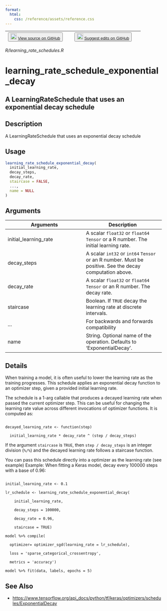 ```yaml
---
format:
  html:
    css: /reference/assets/reference.css
---
```


| <button class="button"> ![](/reference/assets/GitHub-Mark-32px.png){width="20"} [View source on GitHub](https://github.com/rstudio/keras//blob/main/R/learning_rate_schedules.R) </button> | <button class="button"> ![](/reference/assets/GitHub-Mark-32px.png){width="20"} [Suggest edits on GitHub](https://github.com/rstudio/keras//edit/main/R/learning_rate_schedules.R) </button> |
|:------------------------------:|:--------------------------------------:|

*R/learning_rate_schedules.R*

# learning_rate_schedule_exponential_decay

## A LearningRateSchedule that uses an exponential decay schedule

## Description
A LearningRateSchedule that uses an exponential decay schedule 


## Usage
```r
learning_rate_schedule_exponential_decay( 
  initial_learning_rate, 
  decay_steps, 
  decay_rate, 
  staircase = FALSE, 
  ..., 
  name = NULL 
) 
```

## Arguments
|Arguments|Description|
|---|---|
| initial_learning_rate | A scalar `float32` or `float64` `Tensor` or a R number. The initial learning rate. |
| decay_steps | A scalar `int32` or `int64` `Tensor` or an R number. Must be positive.  See the decay computation above. |
| decay_rate | A scalar `float32` or `float64` `Tensor` or an R number. The decay rate. |
| staircase | Boolean.  If `TRUE` decay the learning rate at discrete intervals. |
| ... | For backwards and forwards compatibility |
| name | String. Optional name of the operation.  Defaults to 'ExponentialDecay'. |

## Details

When training a model, it is often useful to lower the learning rate as the training progresses. This schedule applies an exponential decay function to an optimizer step, given a provided initial learning rate. 

The schedule is a 1-arg callable that produces a decayed learning rate when passed the current optimizer step. This can be useful for changing the learning rate value across different invocations of optimizer functions. It is computed as: 

```

decayed_learning_rate <- function(step) 

  initial_learning_rate * decay_rate ^ (step / decay_steps) 

```

If the argument `staircase` is `TRUE`, then `step / decay_steps` is an integer division (`%/%`) and the decayed learning rate follows a staircase function. 

You can pass this schedule directly into a optimizer as the learning rate (see example) Example: When fitting a Keras model, decay every 100000 steps with a base of 0.96: 

```

initial_learning_rate <- 0.1 

lr_schedule <- learning_rate_schedule_exponential_decay( 

    initial_learning_rate, 

    decay_steps = 100000, 

    decay_rate = 0.96, 

    staircase = TRUE) 

model %>% compile( 

  optimizer= optimizer_sgd(learning_rate = lr_schedule), 

  loss = 'sparse_categorical_crossentropy', 

  metrics = 'accuracy') 

model %>% fit(data, labels, epochs = 5) 

```





## See Also
- [https://www.tensorflow.org/api_docs/python/tf/keras/optimizers/schedules/ExponentialDecay](https://www.tensorflow.org/api_docs/python/tf/keras/optimizers/schedules/ExponentialDecay)

